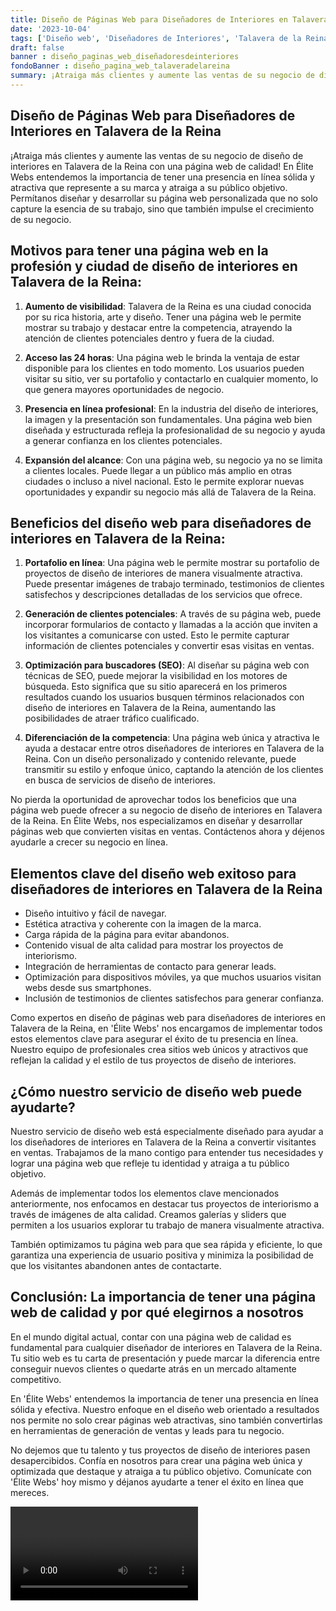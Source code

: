 ```yaml
---
title: Diseño de Páginas Web para Diseñadores de Interiores en Talavera de la Reina
date: '2023-10-04'
tags: ['Diseño web', 'Diseñadores de Interiores', 'Talavera de la Reina']
draft: false
banner : diseño_paginas_web_diseñadoresdeinteriores
fondoBanner : diseño_pagina_web_talaveradelareina
summary: ¡Atraiga más clientes y aumente las ventas de su negocio de diseño de interiores en Talavera de la Reina con una página web de calidad! En Élite Webs entendemos la importancia de tener una presencia en línea sólida y atractiva que represente a su marca y atraiga a su público objetivo. Permítanos diseñar y desarrollar su página web personalizada que no solo capture la esencia de su trabajo, sino que también impulse el crecimiento de su negocio.
---
```


## Diseño de Páginas Web para Diseñadores de Interiores en Talavera de la Reina

¡Atraiga más clientes y aumente las ventas de su negocio de diseño de interiores en Talavera de la Reina con una página web de calidad! En Élite Webs entendemos la importancia de tener una presencia en línea sólida y atractiva que represente a su marca y atraiga a su público objetivo. Permítanos diseñar y desarrollar su página web personalizada que no solo capture la esencia de su trabajo, sino que también impulse el crecimiento de su negocio.

## Motivos para tener una página web en la profesión y ciudad de diseño de interiores en Talavera de la Reina:

1. **Aumento de visibilidad**: Talavera de la Reina es una ciudad conocida por su rica historia, arte y diseño. Tener una página web le permite mostrar su trabajo y destacar entre la competencia, atrayendo la atención de clientes potenciales dentro y fuera de la ciudad.

2. **Acceso las 24 horas**: Una página web le brinda la ventaja de estar disponible para los clientes en todo momento. Los usuarios pueden visitar su sitio, ver su portafolio y contactarlo en cualquier momento, lo que genera mayores oportunidades de negocio.

3. **Presencia en línea profesional**: En la industria del diseño de interiores, la imagen y la presentación son fundamentales. Una página web bien diseñada y estructurada refleja la profesionalidad de su negocio y ayuda a generar confianza en los clientes potenciales.

4. **Expansión del alcance**: Con una página web, su negocio ya no se limita a clientes locales. Puede llegar a un público más amplio en otras ciudades o incluso a nivel nacional. Esto le permite explorar nuevas oportunidades y expandir su negocio más allá de Talavera de la Reina.

## Beneficios del diseño web para diseñadores de interiores en Talavera de la Reina:

1. **Portafolio en línea**: Una página web le permite mostrar su portafolio de proyectos de diseño de interiores de manera visualmente atractiva. Puede presentar imágenes de trabajo terminado, testimonios de clientes satisfechos y descripciones detalladas de los servicios que ofrece.

2. **Generación de clientes potenciales**: A través de su página web, puede incorporar formularios de contacto y llamadas a la acción que inviten a los visitantes a comunicarse con usted. Esto le permite capturar información de clientes potenciales y convertir esas visitas en ventas.

3. **Optimización para buscadores (SEO)**: Al diseñar su página web con técnicas de SEO, puede mejorar la visibilidad en los motores de búsqueda. Esto significa que su sitio aparecerá en los primeros resultados cuando los usuarios busquen términos relacionados con diseño de interiores en Talavera de la Reina, aumentando las posibilidades de atraer tráfico cualificado.

4. **Diferenciación de la competencia**: Una página web única y atractiva le ayuda a destacar entre otros diseñadores de interiores en Talavera de la Reina. Con un diseño personalizado y contenido relevante, puede transmitir su estilo y enfoque único, captando la atención de los clientes en busca de servicios de diseño de interiores.

No pierda la oportunidad de aprovechar todos los beneficios que una página web puede ofrecer a su negocio de diseño de interiores en Talavera de la Reina. En Élite Webs, nos especializamos en diseñar y desarrollar páginas web que convierten visitas en ventas. Contáctenos ahora y déjenos ayudarle a crecer su negocio en línea.

<GifSeo />

<Cta />

## Elementos clave del diseño web exitoso para diseñadores de interiores en Talavera de la Reina

- Diseño intuitivo y fácil de navegar.
- Estética atractiva y coherente con la imagen de la marca.
- Carga rápida de la página para evitar abandonos.
- Contenido visual de alta calidad para mostrar los proyectos de interiorismo.
- Integración de herramientas de contacto para generar leads.
- Optimización para dispositivos móviles, ya que muchos usuarios visitan webs desde sus smartphones.
- Inclusión de testimonios de clientes satisfechos para generar confianza.

Como expertos en diseño de páginas web para diseñadores de interiores en Talavera de la Reina, en 'Élite Webs' nos encargamos de implementar todos estos elementos clave para asegurar el éxito de tu presencia en línea. Nuestro equipo de profesionales crea sitios web únicos y atractivos que reflejan la calidad y el estilo de tus proyectos de diseño de interiores.

## ¿Cómo nuestro servicio de diseño web puede ayudarte?

Nuestro servicio de diseño web está especialmente diseñado para ayudar a los diseñadores de interiores en Talavera de la Reina a convertir visitantes en ventas. Trabajamos de la mano contigo para entender tus necesidades y lograr una página web que refleje tu identidad y atraiga a tu público objetivo.

Además de implementar todos los elementos clave mencionados anteriormente, nos enfocamos en destacar tus proyectos de interiorismo a través de imágenes de alta calidad. Creamos galerías y sliders que permiten a los usuarios explorar tu trabajo de manera visualmente atractiva.

También optimizamos tu página web para que sea rápida y eficiente, lo que garantiza una experiencia de usuario positiva y minimiza la posibilidad de que los visitantes abandonen antes de contactarte.

## Conclusión: La importancia de tener una página web de calidad y por qué elegirnos a nosotros

En el mundo digital actual, contar con una página web de calidad es fundamental para cualquier diseñador de interiores en Talavera de la Reina. Tu sitio web es tu carta de presentación y puede marcar la diferencia entre conseguir nuevos clientes o quedarte atrás en un mercado altamente competitivo.

En 'Élite Webs' entendemos la importancia de tener una presencia en línea sólida y efectiva. Nuestro enfoque en el diseño web orientado a resultados nos permite no solo crear páginas web atractivas, sino también convertirlas en herramientas de generación de ventas y leads para tu negocio.

No dejemos que tu talento y tus proyectos de diseño de interiores pasen desapercibidos. Confía en nosotros para crear una página web única y optimizada que destaque y atraiga a tu público objetivo. Comunícate con 'Élite Webs' hoy mismo y déjanos ayudarte a tener el éxito en línea que mereces.

<Video />

<CtaBot job='Diseñadores de Interiores' city='Talavera de la Reina'/>

<Gmaps query='Talavera de la Reina+españa+maps' />